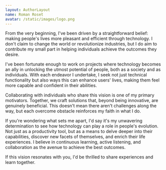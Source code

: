```yaml
---
layout: AuthorLayout
name: Roman Roset
avatar: /static/images/logo.png
---
```


From the very beginning, I've been driven by a straightforward belief: making people's lives more pleasant and efficient through technology. I don't claim to change the world or revolutionize industries, but I do aim to contribute my small part in helping individuals achieve the outcomes they desire.

I've been fortunate enough to work on projects where technology becomes an ally in unlocking the utmost potential of people, both as a society and as individuals. With each endeavor I undertake, I seek not just technical functionality but also ways this can enhance users' lives, making them feel more capable and confident in their abilities.

Collaborating with individuals who share this vision is one of my primary motivators. Together, we craft solutions that, beyond being innovative, are genuinely beneficial. This doesn't mean there aren't challenges along the way, but each overcome obstacle reinforces my faith in what I do.

If you're wondering what sets me apart, I'd say it's my unwavering determination to see how technology can play a role in people's evolution. Not just as a productivity tool, but as a means to delve deeper into their capabilities, discover new facets of themselves, and enrich their life experiences. I believe in continuous learning, active listening, and collaboration as the avenue to achieve the best outcomes.

If this vision resonates with you, I'd be thrilled to share experiences and learn together.
